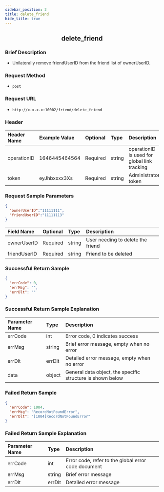 ```yaml
---
sidebar_position: 2
title: delete_friend
hide_title: true
---
```


<center>

## delete_friend

</center>

### Brief Description
- Unilaterally remove friendUserID from the friend list of ownerUserID.

### Request Method
- `post`

### Request URL
- `http://x.x.x.x:10002/friend/delete_friend` 

### Header
| Header Name | Example Value | Optional | Type   | Description                                                |
|:----------- |:------------- |:-------- |:------ |:---------------------------------------------------------- |
| operationID | 1646445464564 | Required | string | operationID is used for global link tracking               |
| token       | eyJhbxxxx3Xs  | Required | string | Administrator token                                        |

### Request Sample Parameters

```json
{
  "ownerUserID":"11111111",
  "friendUserID":"11111113"
}
```
| Field Name   | Optional | Type   | Description                     |
|:------------ |:-------- |:------ |:------------------------------- |
| ownerUserID  | Required | string | User needing to delete the friend |
| friendUserID | Required | string | Friend to be deleted             |

### Successful Return Sample

```json
{
  "errCode": 0,
  "errMsg": "",
  "errDlt": ""
}
```
### Successful Return Sample Explanation

| Parameter Name | Type    | Description                                           |
|:-------------- |:------- |:----------------------------------------------------- |
| errCode        | int     | Error code, 0 indicates success                       |
| errMsg         | string  | Brief error message, empty when no error              |
| errDlt         | errDlt  | Detailed error message, empty when no error           |
| data           | object  | General data object, the specific structure is shown below |

### Failed Return Sample

```json
{
  "errCode": 1004,
  "errMsg": "RecordNotFoundError",
  "errDlt": "[1004]RecordNotFoundError"
}
```
### Failed Return Sample Explanation

| Parameter Name | Type   | Description                                        |
|:-------------- |:------ |:-------------------------------------------------- |
| errCode        | int    | Error code, refer to the global error code document |
| errMsg         | string | Brief error message                                |
| errDlt         | errDlt | Detailed error message                             |